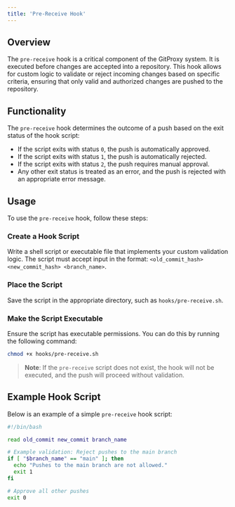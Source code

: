 ```yaml
---
title: 'Pre-Receive Hook'
---
```


## Overview

The `pre-receive` hook is a critical component of the GitProxy system. It is executed before changes are accepted into a repository. This hook allows for custom logic to validate or reject incoming changes based on specific criteria, ensuring that only valid and authorized changes are pushed to the repository.

## Functionality

The `pre-receive` hook determines the outcome of a push based on the exit status of the hook script:

- If the script exits with status `0`, the push is automatically approved.
- If the script exits with status `1`, the push is automatically rejected.
- If the script exits with status `2`, the push requires manual approval.
- Any other exit status is treated as an error, and the push is rejected with an appropriate error message.

## Usage

To use the `pre-receive` hook, follow these steps:

### Create a Hook Script

Write a shell script or executable file that implements your custom validation logic. The script must accept input in the format: `<old_commit_hash> <new_commit_hash> <branch_name>`.

### Place the Script

Save the script in the appropriate directory, such as `hooks/pre-receive.sh`.

### Make the Script Executable

Ensure the script has executable permissions. You can do this by running the following command:

```bash
chmod +x hooks/pre-receive.sh
```

> **Note**: If the `pre-receive` script does not exist, the hook will not be executed, and the push will proceed without validation.

## Example Hook Script

Below is an example of a simple `pre-receive` hook script:

```bash
#!/bin/bash

read old_commit new_commit branch_name

# Example validation: Reject pushes to the main branch
if [ "$branch_name" == "main" ]; then
  echo "Pushes to the main branch are not allowed."
  exit 1
fi

# Approve all other pushes
exit 0
```
